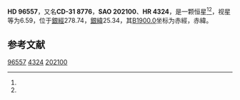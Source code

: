 {{Starbox begin
| name = HD 96557
}}
{{Starbox observe
| epoch = [[J2000.0|J2000.0]]
| constell = {{星座名待查}}<ref name=SIMBAD>{{cite web
 | url=http://simbad.u-strasbg.fr/simbad/sim-id?Ident=HR+4324
 | title=Pulsating variable Star
 | publisher=Centre de Données astronomiques de Strasbourg
 | work=SIMBAD
 | accessdate=2012-07-13
 | archive-date=2016-03-18
 | archive-url=https://web.archive.org/web/20160318012632/http://simbad.u-strasbg.fr/simbad/sim-id?Ident=HR+4324
 | dead-url=no
 }}</ref><ref name=DATA>{{cite web
 | url=http://vizier.u-strasbg.fr/viz-bin/VizieR-5?-out.add=.&-source=5050&-corr=PK=HR&-out.max=9999&HR=4324
 | title=VizieR Detailed Page
 | accessdate=2012-07-13
 | archive-date=2016-03-05
 | archive-url=https://web.archive.org/web/20160305073556/http://vizier.u-strasbg.fr/viz-bin/VizieR-5?-out.add=.&-source=5050&-corr=PK=HR&-out.max=9999&HR=4324
 | dead-url=no
 }}</ref>
| 星官 = 
| ra = {{RA|11|7|8.4}}<ref name=SIMBAD /><ref name=DATA />
| dec = {{DEC|-32|35|14}}<ref name=SIMBAD /><ref name=DATA />
| appmag_v = 6.59<ref name=SIMBAD /><ref name=DATA />
}}
{{Starbox character
| class = F1III<ref name=SIMBAD /><ref name=DATA />
| b-v = 0.34<ref name=SIMBAD /><ref name=DATA />
| u-b = 0.03<ref name=SIMBAD /><ref name=DATA />
| r-i = <ref name=SIMBAD /><ref name=DATA />
| variable = 
}}
{{Starbox astrometry
| radial_v = 0.03
| prop_mo_ra = -2
| parallax = 
| p_error = 
}}
{{Starbox catalog
| names =CD-31 8776，[[SAO星表|SAO]] 202100，[[HD星表|HD]] 96557，[[HR星表|HR]] 4324}}
{{Starbox reference |Simbad=HR+4324}}
{{Starbox end}}

'''HD 96557'''，又名'''CD-31 8776'''，'''SAO 202100'''、'''HR 4324'''，是一颗恒星<ref name=SIMBAD /><ref name=DATA />，视星等为6.59，位于[[銀道座標系|銀經]]278.74，[[銀道座標系|銀緯]]25.34，其[[B1900.0|B1900.0]]坐标为赤經{{RA|11|2|21.8}}，赤緯{{DEC|-32|25.34|42}}。

== 参考文献 ==
{{reflist}}

{{star-stub}}

[[Category:HD和HDE天體|96557]]
[[Category:HR天體|4324]]
[[Category:SAO天體|202100]]